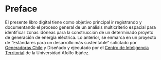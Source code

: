 # Preface {.unnumbered}

El presente libro digital tiene como objetivo principal ir registrando y documentando el proceso general de un análisis multicriterio espacial para identificar zonas idóneas para la construcción de un determinado proyeto de generación de energía eléctrica. Lo anterior, se enmarca en un proyecto de "Estándares para un desarrollo más sustentable" solictado por [Generadoras Chile](http://generadoras.cl) y Diseñado y ejecutado por el [Centro de Inteligencia Territorial](https://cit.uai.cl) de la Universidad Afolfo Ibáñez.



